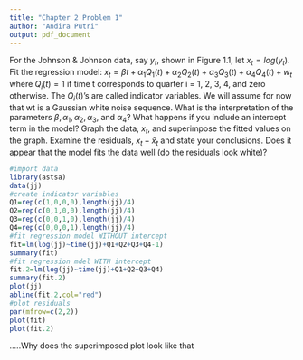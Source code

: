 ---
title: "Chapter 2 Problem 1"
author: "Andira Putri"
output: pdf_document
---

For the Johnson & Johnson data, say $y_t$, shown in Figure 1.1, let $x_t = log(y_t)$. Fit the regression model:
$x_t = \beta t + \alpha_1Q_1(t) + \alpha_2Q_2(t) + \alpha_3Q_3(t) + \alpha_4Q_4(t) + w_t$ where $Q_i(t) = 1$ if time t corresponds to quarter i = 1, 2, 3, 4, and zero otherwise. The $Q_i(t)$’s are called indicator variables. We will assume for now that wt is a Gaussian white noise sequence. What is the interpretation of the parameters $\beta, \alpha_1, \alpha_2, \alpha_3$, and $\alpha_4$? What happens if you include an intercept term in the model? Graph the data, $x_t$, and superimpose the fitted values on the graph. Examine the residuals, $x_t-\hat{x}_t$ and state your conclusions. Does it appear that the model fits the data well (do the residuals look white)?

```{r}
#import data
library(astsa)
data(jj)
#create indicator variables
Q1=rep(c(1,0,0,0),length(jj)/4)
Q2=rep(c(0,1,0,0),length(jj)/4)
Q3=rep(c(0,0,1,0),length(jj)/4)
Q4=rep(c(0,0,0,1),length(jj)/4)
#fit regression model WITHOUT intercept
fit=lm(log(jj)~time(jj)+Q1+Q2+Q3+Q4-1)
summary(fit)
#fit regression mdel WITH intercept
fit.2=lm(log(jj)~time(jj)+Q1+Q2+Q3+Q4)
summary(fit.2)
plot(jj)
abline(fit.2,col="red")
#plot residuals
par(mfrow=c(2,2))
plot(fit)
plot(fit.2)
```
.....Why does the superimposed plot look like that
